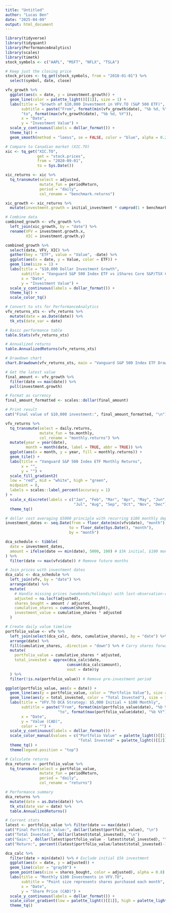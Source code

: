 ```yaml
---
title: "Untitled"
author: "Lucas Ben"
date: "2025-04-09"
output: html_document
---
```


```r
library(tidyverse)
library(tidyquant)
library(PerformanceAnalytics)
library(scales)
library(timetk)
stock_symbols <- c("AAPL", "MSFT", "NFLX", "TSLA")

# Keep just the closing price
stock_prices <- tq_get(stock_symbols, from = "2010-01-01") %>%
  select(symbol, date, close)

```

```r
vfv_growth %>%
  ggplot(aes(x = date, y = investment.growth)) +
  geom_line(color = palette_light()[[1]], size = 1) +
  labs(title = "Growth of $10,000 Investment in VFV.TO (S&P 500 ETF)",
       subtitle = paste("From", format(min(vfv_growth$date), "%b %d, %Y"), 
       "to", format(max(vfv_growth$date), "%b %d, %Y")),
       x = "Date",
       y = "Investment Value") +
  scale_y_continuous(labels = dollar_format()) +
  theme_tq() +
  geom_smooth(method = "loess", se = FALSE, color = "blue", alpha = 0.2)
```


```r
# Compare to Canadian market (XIC.TO)
xic <- tq_get("XIC.TO", 
              get = "stock.prices", 
              from = "2020-09-01",
              to = Sys.Date())

xic_returns <- xic %>%
  tq_transmute(select = adjusted,
               mutate_fun = periodReturn,
               period = "daily",
               col_rename = "benchmark.returns")

xic_growth <- xic_returns %>%
  mutate(investment.growth = initial_investment * cumprod(1 + benchmark.returns))

# Combine data
combined_growth <- vfv_growth %>%
  left_join(xic_growth, by = "date") %>%
  rename(VFV = investment.growth.x,
         XIC = investment.growth.y)

```

```r
combined_growth %>%
  select(date, VFV, XIC) %>%
  gather(key = "ETF", value = "Value", -date) %>%
  ggplot(aes(x = date, y = Value, color = ETF)) +
  geom_line(size = 1) +
  labs(title = "$10,000 Dollar Investment Growth",
       subtitle = "Vanguard S&P 500 Index ETF vs iShares Core S&P/TSX Capped Composite Index ETF",
       x = "Date",
       y = "Investment Value") +
  scale_y_continuous(labels = dollar_format()) +
  theme_tq() +
  scale_color_tq()

```


```r
# Convert to xts for PerformanceAnalytics
vfv_returns_xts <- vfv_returns %>%
  mutate(date = as.Date(date)) %>%
  tk_xts(date_var = date)

# Basic performance table
table.Stats(vfv_returns_xts)

# Annualized returns
table.AnnualizedReturns(vfv_returns_xts)

# Drawdown chart
chart.Drawdown(vfv_returns_xts, main = "Vanguard S&P 500 Index ETF Drawdowns")
```

```r
# Get the latest value
final_amount <- vfv_growth %>% 
  filter(date == max(date)) %>% 
  pull(investment.growth)

# Format as currency
final_amount_formatted <- scales::dollar(final_amount)

# Print result
cat("Final value of $10,000 investment:", final_amount_formatted, "\n")
```


```r
vfv_returns %>%
  tq_transmute(select = daily.returns,
               mutate_fun = to.monthly,
               col_rename = "monthly.returns") %>%
  mutate(year = year(date),
         month = month(date, label = TRUE, abbr = TRUE)) %>%  
  ggplot(aes(x = month, y = year, fill = monthly.returns)) +
  geom_tile() +
  labs(title = "Vanguard S&P 500 Index ETF Monthly Returns",
       x = "",
       y = "") +
  scale_fill_gradient2(
  low = "red", mid = "white", high = "green",
  midpoint = 0,
  labels = scales::label_percent(accuracy = 1)
) +
  scale_x_discrete(labels = c("Jan", "Feb", "Mar", "Apr", "May", "Jun",
                              "Jul", "Aug", "Sep", "Oct", "Nov", "Dec")) +  
  theme_tq()

```
```r
# dollar cost averaging $5000 principle with recurring $100 monthly deposits
investment_dates <- seq.Date(from = floor_date(min(vfv$date), "month"),
                            to = floor_date(Sys.Date(), "month"),
                            by = "month")

dca_schedule <- tibble(
  date = investment_dates,
  amount = ifelse(date == min(date), 5000, 100) # $5k initial, $100 monthly
) %>%
  filter(date <= max(vfv$date)) # Remove future months

# Join prices with investment dates
dca_calc <- dca_schedule %>%
  left_join(vfv, by = "date") %>%
  arrange(date) %>%
  mutate(
    # Handle missing prices (weekends/holidays) with last-observation-carried-forward
    adjusted = na.locf(adjusted),
    shares_bought = amount / adjusted,
    cumulative_shares = cumsum(shares_bought),
    investment_value = cumulative_shares * adjusted
  )

# Create daily value timeline
portfolio_value <- vfv %>%
  left_join(select(dca_calc, date, cumulative_shares), by = "date") %>%
  arrange(date) %>%
  fill(cumulative_shares, .direction = "down") %>% # Carry shares forward
  mutate(
    portfolio_value = cumulative_shares * adjusted,
    total_invested = approx(dca_calc$date, 
                           cumsum(dca_calc$amount), 
                           xout = date)$y
  ) %>%
  filter(!is.na(portfolio_value)) # Remove pre-investment period
```

```r
ggplot(portfolio_value, aes(x = date)) +
  geom_line(aes(y = portfolio_value, color = "Portfolio Value"), size = 1) +
  geom_line(aes(y = total_invested, color = "Total Invested"), size = 1) +
  labs(title = "VFV.TO DCA Strategy: $5,000 Initial + $100 Monthly",
       subtitle = paste("From", format(min(portfolio_value$date), "%b %Y"),
                       "to", format(max(portfolio_value$date), "%b %Y")),
       x = "Date",
       y = "Value (CAD)",
       color = "") +
  scale_y_continuous(labels = dollar_format()) +
  scale_color_manual(values = c("Portfolio Value" = palette_light()[[1]],
                                "Total Invested" = palette_light()[[2]])) +
  theme_tq() +
  theme(legend.position = "top")
```

```r
# Calculate returns
dca_returns <- portfolio_value %>%
  tq_transmute(select = portfolio_value,
               mutate_fun = periodReturn,
               period = "daily",
               col_rename = "returns")

# Performance summary
dca_returns %>%
  mutate(date = as.Date(date)) %>%
  tk_xts(date_var = date) %>%
  table.AnnualizedReturns()

# Current stats
latest <- portfolio_value %>% filter(date == max(date))
cat("Final Portfolio Value:", dollar(latest$portfolio_value), "\n")
cat("Total Invested:", dollar(latest$total_invested), "\n")
cat("Gain:", dollar(latest$portfolio_value - latest$total_invested), "\n")
cat("Return:", percent((latest$portfolio_value/latest$total_invested)-1), "\n")
```

```r
dca_calc %>%
  filter(date > min(date)) %>% # Exclude initial $5k investment
  ggplot(aes(x = date, y = adjusted)) +
  geom_line(color = "gray50") +
  geom_point(aes(size = shares_bought, color = adjusted), alpha = 0.8) +
  labs(title = "Monthly $100 Investments in VFV.TO",
       subtitle = "Point size represents shares purchased each month",
       x = "Date",
       y = "Share Price (CAD)") +
  scale_y_continuous(labels = dollar_format()) +
  scale_color_gradient(low = palette_light()[[1]], high = palette_light()[[2]]) +
  theme_tq()
```

